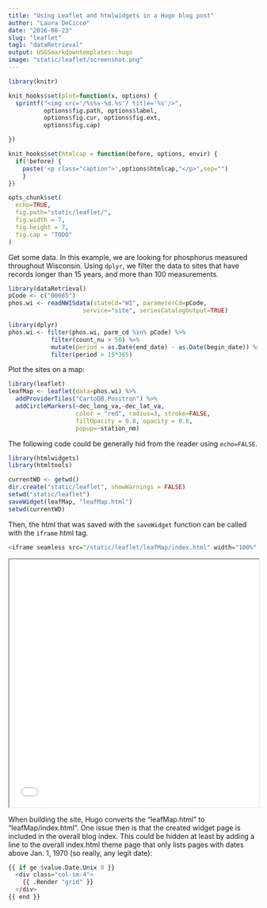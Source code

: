 ```yaml
---
title: "Using Leaflet and htmlwidgets in a Hugo blog post"
author: "Laura DeCicco"
date: "2016-08-23"
slug: "leaflet"
tag1: "dataRetrieval"
output: USGSmarkdowntemplates::hugo
image: "static/leaflet/screenshot.png"
---
```


```r
library(knitr)

knit_hooks$set(plot=function(x, options) {
  sprintf("<img src='/%s%s-%d.%s'/ title='%s'/>",
          options$fig.path, options$label,
          options$fig.cur, options$fig.ext,
          options$fig.cap)

})

knit_hooks$set(htmlcap = function(before, options, envir) {
  if(!before) {
    paste('<p class="caption">',options$htmlcap,"</p>",sep="")
    }
})

opts_chunk$set(
  echo=TRUE,
  fig.path="static/leaflet/",
  fig.width = 7,
  fig.height = 7,
  fig.cap = "TODO"
)
```



Get some data. In this example, we are looking for phosphorus measured throughout Wisconsin. Using `dplyr`, we filter the data to sites that have records longer than 15 years, and more than 100 measurements.

```r
library(dataRetrieval)
pCode <- c("00665")
phos.wi <- readNWISdata(stateCd="WI", parameterCd=pCode,
                     service="site", seriesCatalogOutput=TRUE)

library(dplyr)
phos.wi <- filter(phos.wi, parm_cd %in% pCode) %>%
            filter(count_nu > 50) %>%
            mutate(period = as.Date(end_date) - as.Date(begin_date)) %>%
            filter(period > 15*365)
```


Plot the sites on a map:

```r
library(leaflet)
leafMap <- leaflet(data=phos.wi) %>% 
  addProviderTiles("CartoDB.Positron") %>%
  addCircleMarkers(~dec_long_va,~dec_lat_va,
                   color = "red", radius=3, stroke=FALSE,
                   fillOpacity = 0.8, opacity = 0.8,
                   popup=~station_nm)

```

The following code could be generally hid from the reader using `echo=FALSE`. 


```r
library(htmlwidgets)
library(htmltools)

currentWD <- getwd()
dir.create("static/leaflet", showWarnings = FALSE)
setwd("static/leaflet")
saveWidget(leafMap, "leafMap.html")
setwd(currentWD)

```



Then, the html that was saved with the `saveWidget` function can be called with the `iframe` html tag. 

```r
<iframe seamless src="/static/leaflet/leafMap/index.html" width="100%" height="500"></iframe>
```

<iframe seamless src="/static/leaflet/leafMap/index.html" width="100%" height="500"></iframe>

When building the site, Hugo converts the "leafMap.html" to "leafMap/index.html". One issue then is that the created widget page is included in the overall blog index. This could be hidden at least by adding a line to the overall index.html theme page that only lists pages with dates above Jan. 1, 1970 (so really, any legit date):

```r
{{ if ge $value.Date.Unix 0 }}
  <div class="col-sm-4">
    {{ .Render "grid" }}
  </div>
{{ end }}

```


